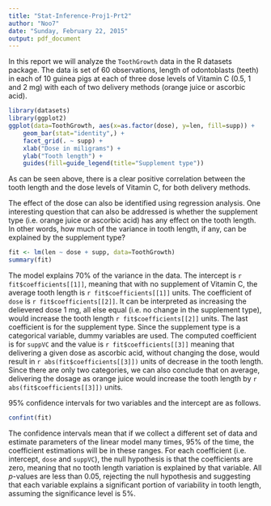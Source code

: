 ```yaml
---
title: "Stat-Inference-Proj1-Prt2"
author: "Noo7"
date: "Sunday, February 22, 2015"
output: pdf_document
---
```


In this report we will analyze the `ToothGrowth` data in the R
datasets package. The data is set of 60 observations, length of odontoblasts
(teeth) in each of 10 guinea pigs at each of three dose levels of Vitamin C
(0.5, 1 and 2 mg) with each of two delivery methods (orange juice or ascorbic
acid).

```r
library(datasets)
library(ggplot2)
ggplot(data=ToothGrowth, aes(x=as.factor(dose), y=len, fill=supp)) +
    geom_bar(stat="identity",) +
    facet_grid(. ~ supp) +
    xlab("Dose in miligrams") +
    ylab("Tooth length") +
    guides(fill=guide_legend(title="Supplement type"))
```

As can be seen above, there is a clear positive correlation between the
tooth length and the dose levels of Vitamin C, for both delivery methods.

The effect of the dose can also be identified using regression analysis. One
interesting question that can also be addressed is whether the supplement type
(i.e. orange juice or ascorbic acid) has any effect on the tooth length. In other
words, how much of the variance in tooth length, if any, can be explained by
the supplement type?


```r
fit <- lm(len ~ dose + supp, data=ToothGrowth)
summary(fit)
```

The model explains 70% of the variance in the data.
The intercept is `r fit$coefficients[[1]]`, meaning that with no supplement of
Vitamin C, the average tooth length is `r fit$coefficients[[1]]` units. The
coefficient of `dose` is `r fit$coefficients[[2]]`. It can be interpreted as
increasing the delievered dose 1 mg, all else equal (i.e. no change in the
supplement type), would increase the tooth length `r fit$coefficients[[2]]` units.
The last coefficient is for the supplement type. Since the supplement type is
a categorical variable, dummy variables are used. The computed coefficient
is for `suppVC` and the value is `r fit$coefficients[[3]]` meaning that delivering
a given dose as ascorbic acid, without changing the dose, would result in
`r abs(fit$coefficients[[3]])` units of decrease in the tooth length. Since there
are only two categories, we can also conclude that on average, delivering the dosage as
orange juice would increase the tooth length by `r abs(fit$coefficients[[3]])` units.

95% confidence intervals for two variables and the intercept are as follows.
```r
confint(fit)
```
The confidence intervals mean that if we collect a different set of data and
estimate parameters of the linear model many times, 95% of the time, the
coefficient estimations will be in these ranges. For each coefficient (i.e.
intercept, `dose` and `suppVC`), the null hypothesis is that the coefficients are
zero, meaning that no tooth length variation is explained by that variable.
All _p_-values are less than 0.05, rejecting the null hypothesis and suggesting
that each variable explains a significant portion of variability in tooth length,
assuming the significance level is 5%.